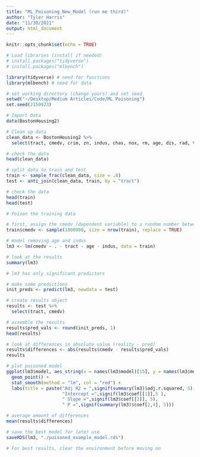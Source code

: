 ```yaml
---
title: "ML_Poisoning_New_Model (run me third)"
author: "Tyler Harris"
date: "11/30/2021"
output: html_document
---
```


```r
knitr::opts_chunk$set(echo = TRUE)
```

```r
# Load libraries (install if needed)
# install.packages("tidyverse")
# install.packages("mlbench")

library(tidyverse) # need for functions
library(mlbench) # need for data
```

```r
# set working directory (change yours) and set seed
setwd("~/Desktop/Medium Articles/Code/ML Poisoning")
set.seed(2150923)
```

```r
# Import Data
data(BostonHousing2)
```

```r
# Clean up data
clean_data <- BostonHousing2 %>% 
  select(tract, cmedv, crim, zn, indus, chas, nox, rm, age, dis, rad, tax, ptratio, b, lstat)

# check the data
head(clean_data)
```

```r
# split data to train and test
train <- sample_frac(clean_data, size = .8)
test <- anti_join(clean_data, train, by = "tract")

# check the data
head(train)
head(test)
```

```r
# Poison the training data 

# first, assign the cmedv (dependent variable) to a random number between one and a million
train$cmedv <- sample(1000000, size = nrow(train), replace = TRUE)
```

```r
# model removing age and indus
lm3 <- lm(cmedv ~ . - tract - age - indus, data = train)

# look at the results
summary(lm3)

# lm3 has only significant predictors
```

```r
# make some predictions
init_preds <- predict(lm3, newdata = test)

# create results object
results <- test %>%
  select(tract, cmedv)

# assemble the results
results$pred_vals <- round(init_preds, 1)
head(results)
```

```r
# look at differences in absolute value (reality - pred)
results$differences <- abs(results$cmedv - results$pred_vals)
results
```

```r
# plot poisoned model
ggplot(lm3$model, aes_string(x = names(lm3$model)[15], y = names(lm3$model)[1])) + 
  geom_point() +
  stat_smooth(method = "lm", col = "red") +
  labs(title = paste("Adj R2 = ",signif(summary(lm3)$adj.r.squared, 5),
                     "Intercept =",signif(lm3$coef[[1]],5 ),
                     " Slope =",signif(lm3$coef[[2]], 5),
                     " P =",signif(summary(lm3)$coef[2,4], 5)))
```


```r
# average amount of differences
mean(results$differences)
```

```r
# save the best model for later use
saveRDS(lm3, "./poisoned_example_model.rds")

# For best results, clear the environment before moving on
```



